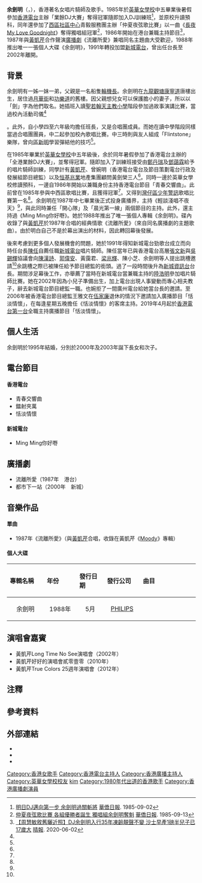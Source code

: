 {{藝人
| 姓名 = 余劍明
| 類型 = 播音員
| 圖片 = 
| 圖片尺寸 = 
| 圖片簡介 = 
| 本名 = 
| 外文名 = 
| 外文 = 
| 羅馬拼音 = Yu Kim Ming
| 英文名 = Lucina Yu
| 暱稱 = Ming Ming
| 其他藝名 = 
| 國籍 = {{CNHK}}
| 民族 = [[漢族|漢族]]
| 籍貫 = 
| 出生日期 = {{birth date and age|1969|4|10}}
| 出生地點 = {{BHKG}}
| 逝世日期 = 
| 逝世地點 = 
| 職業 = 
| 語言 = 粵語、英語、國語
| 教育程度 = 預科畢業
| 母校 = 聖德肋撒幼稚園<br>潔心幼稚園<br>[[聖若翰天主教小學|聖若翰天主教小學]]<br>[[英華女學校|英華女學校]]<ref>[http://www.ywgsaa.org.hk/sites/default/files/newsletter/0502.pdf 英華女校校友會通訊] {{Wayback|url=http://www.ywgsaa.org.hk/sites/default/files/newsletter/0502.pdf |date=20210522060457 }} 2005年2月號</ref>
| 宗教信仰 = 未公開
| 配偶 = 
| 兒女 = 一女一子
| 父母 = 
| 親屬 = 
| 音樂類型 = 
| 演奏樂器 = 
| 出道地點 = 
| 出道日期 = 
| 出道作 = 
| 代表作 = 流離所愛，短暫的浪漫，內心交戰
| 著名角色 = 
| 活躍年代 = 
| 唱片公司 = 
| 經紀公司 = 
| 網站 = 
| 相關團體 = 
| IMDb = 
| 現任成員 = 
| 過往成員 = 
| 獎項 = 1985年「業餘DJ大賽」冠軍
}}

'''余劍明'''（{{lang-en|Lucina Yu Kim Ming}}，{{bd|1969年|4月10日}}），香港著名女唱片騎師及歌手。1985年於[[英華女學校|英華女學校]]中五畢業後暑假參加[[香港電台|香港電台]]主辦「業餘DJ大賽」奪得冠軍隨即加入DJ訓練班<ref>[https://mmis.hkpl.gov.hk/coverpage/-/coverpage/view?_coverpage_WAR_mmisportalportlet_hsf=%E4%BD%99%E5%8A%8D%E6%98%8E&_coverpage_WAR_mmisportalportlet_actual_q=%28%20verbatim_dc.collection%3A%28%22Old%5C%20HK%5C%20Newspapers%22%29%20%29%20AND+%28%20%28%20allTermsMandatory%3A%28true%29%20OR+all_dc.title%3A%28%E4%BD%99%E5%8A%8D%E6%98%8E%29%20OR+all_dc.creator%3A%28%E4%BD%99%E5%8A%8D%E6%98%8E%29%20OR+all_dc.contributor%3A%28%E4%BD%99%E5%8A%8D%E6%98%8E%29%20OR+all_dc.subject%3A%28%E4%BD%99%E5%8A%8D%E6%98%8E%29%20OR+fulltext%3A%28%E4%BD%99%E5%8A%8D%E6%98%8E%29%20OR+all_dc.description%3A%28%E4%BD%99%E5%8A%8D%E6%98%8E%29%20%29%20%29&_coverpage_WAR_mmisportalportlet_sort_field=score&p_r_p_-1078056564_c=QF757YsWv58Sngm8Qm6Mn%2FFheWB6hLBZ&_coverpage_WAR_mmisportalportlet_o=2&_coverpage_WAR_mmisportalportlet_sort_order=desc 明日DJ邁向第一步 余劍明過關斬將] {{Wayback|url=https://mmis.hkpl.gov.hk/coverpage/-/coverpage/view?_coverpage_WAR_mmisportalportlet_hsf=%E4%BD%99%E5%8A%8D%E6%98%8E&_coverpage_WAR_mmisportalportlet_actual_q=%28%20verbatim_dc.collection%3A%28%22Old%5C%20HK%5C%20Newspapers%22%29%20%29%20AND+%28%20%28%20allTermsMandatory%3A%28true%29%20OR+all_dc.title%3A%28%E4%BD%99%E5%8A%8D%E6%98%8E%29%20OR+all_dc.creator%3A%28%E4%BD%99%E5%8A%8D%E6%98%8E%29%20OR+all_dc.contributor%3A%28%E4%BD%99%E5%8A%8D%E6%98%8E%29%20OR+all_dc.subject%3A%28%E4%BD%99%E5%8A%8D%E6%98%8E%29%20OR+fulltext%3A%28%E4%BD%99%E5%8A%8D%E6%98%8E%29%20OR+all_dc.description%3A%28%E4%BD%99%E5%8A%8D%E6%98%8E%29%20%29%20%29&_coverpage_WAR_mmisportalportlet_sort_field=score&p_r_p_-1078056564_c=QF757YsWv58Sngm8Qm6Mn%2FFheWB6hLBZ&_coverpage_WAR_mmisportalportlet_o=2&_coverpage_WAR_mmisportalportlet_sort_order=desc |date=20201119204713 }} [[華僑日報|華僑日報]]. 1985-09-02</ref>，並原校升讀預科，同年還參加了[[西區社區中心|西區社區中心]]青毅服務團主辦「仲夏夜弦歌比賽」以一曲《[[長夜_My_Love_Goodnight|長夜 My Love Goodnight]]》奪得獨唱組冠軍<ref>[https://mmis.hkpl.gov.hk/coverpage/-/coverpage/view?_coverpage_WAR_mmisportalportlet_hsf=%E4%BD%99%E5%8A%8D%E6%98%8E&p_r_p_-1078056564_c=QF757YsWv58Sngm8Qm6Mn4mxqejrrbzh&_coverpage_WAR_mmisportalportlet_o=2&_coverpage_WAR_mmisportalportlet_actual_q=%28%20verbatim_dc.collection%3A%28%22Old%5C%20HK%5C%20Newspapers%22%29%20%29%20AND+%28%20%28%20allTermsMandatory%3A%28true%29%20OR+all_dc.title%3A%28%E4%BD%99%E5%8A%8D%E6%98%8E%29%20OR+all_dc.creator%3A%28%E4%BD%99%E5%8A%8D%E6%98%8E%29%20OR+all_dc.contributor%3A%28%E4%BD%99%E5%8A%8D%E6%98%8E%29%20OR+all_dc.subject%3A%28%E4%BD%99%E5%8A%8D%E6%98%8E%29%20OR+fulltext%3A%28%E4%BD%99%E5%8A%8D%E6%98%8E%29%20OR+all_dc.description%3A%28%E4%BD%99%E5%8A%8D%E6%98%8E%29%20%29%20%29&_coverpage_WAR_mmisportalportlet_sort_field=score&_coverpage_WAR_mmisportalportlet_sort_order=desc 仲夏夜弦歌比賽 各組優勝者誕生 獨唱組余劍明奪魁] {{Wayback|url=https://mmis.hkpl.gov.hk/coverpage/-/coverpage/view?_coverpage_WAR_mmisportalportlet_hsf=%E4%BD%99%E5%8A%8D%E6%98%8E&p_r_p_-1078056564_c=QF757YsWv58Sngm8Qm6Mn4mxqejrrbzh&_coverpage_WAR_mmisportalportlet_o=2&_coverpage_WAR_mmisportalportlet_actual_q=%28%20verbatim_dc.collection%3A%28%22Old%5C%20HK%5C%20Newspapers%22%29%20%29%20AND+%28%20%28%20allTermsMandatory%3A%28true%29%20OR+all_dc.title%3A%28%E4%BD%99%E5%8A%8D%E6%98%8E%29%20OR+all_dc.creator%3A%28%E4%BD%99%E5%8A%8D%E6%98%8E%29%20OR+all_dc.contributor%3A%28%E4%BD%99%E5%8A%8D%E6%98%8E%29%20OR+all_dc.subject%3A%28%E4%BD%99%E5%8A%8D%E6%98%8E%29%20OR+fulltext%3A%28%E4%BD%99%E5%8A%8D%E6%98%8E%29%20OR+all_dc.description%3A%28%E4%BD%99%E5%8A%8D%E6%98%8E%29%20%29%20%29&_coverpage_WAR_mmisportalportlet_sort_field=score&_coverpage_WAR_mmisportalportlet_sort_order=desc |date=20201116040038 }} [[華僑日報|華僑日報]]. 1985-09-13</ref>，1986年開始在港台兼職主持節目<ref>[https://skypost.ulifestyle.com.hk/article/2659050/%E3%80%90%E5%91%A8%E6%85%A7%E6%95%8F%E6%95%98%E8%88%8A%E6%9B%AC%E8%BF%91%E7%85%A7%E3%80%91DJ%E4%BD%99%E5%8A%8D%E6%98%8E%E5%85%A5%E8%A1%8C35%E5%B9%B4%E5%87%8D%E9%BD%A1%E9%9D%9A%E8%81%B2%E4%B8%8D%E8%AE%8A%20%E6%B2%99%E5%A3%AB%E6%97%A9%E7%94%A21%E7%A3%85%E5%8D%8A%E5%85%92%E5%AD%90%E5%B7%B217%E6%AD%B2%E5%A4%A7 【周慧敏敘舊曬近照】DJ余劍明入行35年凍齡靚聲不變 沙士早產1磅半兒子已17歲大] {{Wayback|url=https://skypost.ulifestyle.com.hk/article/2659050/%E3%80%90%E5%91%A8%E6%85%A7%E6%95%8F%E6%95%98%E8%88%8A%E6%9B%AC%E8%BF%91%E7%85%A7%E3%80%91DJ%E4%BD%99%E5%8A%8D%E6%98%8E%E5%85%A5%E8%A1%8C35%E5%B9%B4%E5%87%8D%E9%BD%A1%E9%9D%9A%E8%81%B2%E4%B8%8D%E8%AE%8A%20%E6%B2%99%E5%A3%AB%E6%97%A9%E7%94%A21%E7%A3%85%E5%8D%8A%E5%85%92%E5%AD%90%E5%B7%B217%E6%AD%B2%E5%A4%A7 |date=20201116230244 }} [[晴報|晴報]]. 2020-06-02</ref>，1987年與[[黃凱芹|黃凱芹]]合作聲演[[廣播劇|廣播劇]]《流離所愛》兼唱同名主題曲大受歡迎，1988年推出唯一一張個人大碟《余劍明》，1991年轉投加盟[[新城電台|新城電台]]，曾出任台長至2002年離開。

==背景==
余劍明有一姊一妹一弟，父親是一名船隻[[輪機長|輪機長]]{{noteTag|name=守下留情|關於余劍明名字來源、家庭背景、出生與成長地以及加入「恬淡情懷」的資料出自香港電台第一台廣播節目《守下留情》於2020年2月17日播出的訪問。}}。余劍明在[[九龍|九龍]][[觀塘|觀塘]][[康寧道|康寧道]]唐樓出生，居住過[[月華街|月華街]]和[[功樂道|功樂道]]的舊樓{{noteTag|name=守下留情}}。因父親想兒女可以保護膽小的妻子，所以以「劍」字為他們取名{{noteTag|name=守下留情}}。她插班入讀[[聖若翰天主教小學|聖若翰天主教小學]]階段參加過故事演講比賽，當過校內活動司儀<ref name="[子程扮熟]「那些年我們做DJ的日子」專訪前新城電台高層/現香港電台一台節目《恬淡情懷》主持余劍明">{{cite web |url=http://www.dmx.hk/index.php/hidden-menu-01/697-%E5%AD%90%E7%A8%8B%E6%89%AE%E7%86%9F-%E9%82%A3%E4%BA%9B%E5%B9%B4%E6%88%91%E5%80%91%E5%81%9Adj%E7%9A%84%E6%97%A5%E5%AD%90_%E5%B0%88%E8%A8%AA%E4%BD%99%E5%8A%8D%E6%98%8E-byid25.html |title=[子程扮熟]「那些年我們做DJ的日子」專訪前新城電台高層/現香港電台一台節目《恬淡情懷》主持余劍明 |last= |first= |date=2014-01-10 |website= |publisher=創動力媒體 |access-date=2020-02-16 |quote= |archive-date=2021-06-14 |archive-url=https://web.archive.org/web/20210614202703/http://www.dmx.hk/index.php/hidden-menu-01/697-%E5%AD%90%E7%A8%8B%E6%89%AE%E7%86%9F-%E9%82%A3%E4%BA%9B%E5%B9%B4%E6%88%91%E5%80%91%E5%81%9Adj%E7%9A%84%E6%97%A5%E5%AD%90_%E5%B0%88%E8%A8%AA%E4%BD%99%E5%8A%8D%E6%98%8E-byid25.html |dead-url=no }}</ref>{{noteTag|name=守下留情1|關於余劍明求學與校園生活、參與校外歌唱比賽以及亮相業餘DJ比賽的資料出自香港電台第一台廣播節目《守下留情》於2020年2月18日播出的訪問。}}。此外，自小學四至六年級均擔任班長，又是合唱團成員{{noteTag|name=守下留情1}}。而她在讀中學階段同樣當過合唱團團員，中二起參加校內歌唱比賽{{noteTag|name=守下留情1}}。中三時則與友人組成「Flintstone」樂隊，曾向[[區新明|區新明]]學習彈結他的技巧<ref name="[子程扮熟]「那些年我們做DJ的日子」專訪前新城電台高層/現香港電台一台節目《恬淡情懷》主持余劍明" />{{noteTag|name=守下留情1}}。

在1985年畢業於[[英華女學校|英華女學校]]中五年級後，余於同年暑假參加了香港電台主辦的「全港業餘DJ大賽」，並奪得冠軍{{noteTag|name=守下留情1}}。隨即加入了訓練班接受由[[鄭丹瑞|鄭丹瑞]]及[[鄧藹霖|鄧藹霖]]給予的唱片騎師訓練{{noteTag|name=守下留情2|關於余劍明在唱片騎師訓練班接受訓練時的同學及導師以及正式入行後主持節目的資料出自香港電台第一台廣播節目《守下留情》於2020年2月19日播出的訪問。}}，同學計有[[黃凱芹|黃凱芹]]、曾婉明（香港電台電台及節目策劃電台行政及發展組節目總監）以及[[恒基兆業|恒基兆業]]地產集團顧問黃劍榮三人{{noteTag|name=守下留情2}}<ref name="[子程扮熟]「那些年我們做DJ的日子」專訪前新城電台高層/現香港電台一台節目《恬淡情懷》主持余劍明" />。同時一邊於英華女學校修讀預科，一邊自1986年開始以兼職身份主持香港電台節目「青春交響曲」{{noteTag|name=守下留情2}}。此前曾在1985年參與中西區歌唱比賽，且獲得冠軍<ref name="[子程扮熟]「那些年我們做DJ的日子」專訪前新城電台高層/現香港電台一台節目《恬淡情懷》主持余劍明" />{{noteTag|name=守下留情1}}。又得到[[灣仔區|灣仔區]][[少年警訊|少年警訊]]歌唱比賽第一名<ref name="[子程扮熟]「那些年我們做DJ的日子」專訪前新城電台高層/現香港電台一台節目《恬淡情懷》主持余劍明" />。余劍明在1987年中七畢業後正式投身廣播界，主持《輕談淺唱不夜天》<ref name="[子程扮熟]「那些年我們做DJ的日子」專訪前新城電台高層/現香港電台一台節目《恬淡情懷》主持余劍明" />，與此同時兼任「開心隊」及「晨光第一線」兩個節目的主持{{noteTag|name=守下留情2}}。此外，還主持過《Ming Ming你好嘢》。她於1988年推出了唯一張個人專輯《余劍明》。碟內收錄了與[[黃凱芹|黃凱芹]]於1987年合唱的經典情歌《流離所愛》（來自同名廣播劇的主題歌曲）。由於明白自己不是於幕出演出的材料，因此轉回幕後發展{{noteTag|name=守下留情3|關於余劍明不再向歌壇發展、子女出生年份和離開新城電台的資料出自香港電台第一台廣播節目《守下留情》於2020年2月20日播出的訪問。}}。

後來考慮到更多個人發展機會的問題，她於1991年得知新城電台勁歌台成立而向時任台長[[陳任|陳任]]自薦任職[[新城電台|新城電台]]唱片騎師。陳任當年已與香港電台高層[[張文新|張文新]]與[[吳錫輝|吳錫輝]]協議會向[[陳漢詩|陳漢詩]]、[[郭偉安|郭偉安]]、黃靄君、[[梁兆輝|梁兆輝]]、陳小芝、余劍明等人提出跳槽邀請<ref name="[子程扮熟]「那些年我們做DJ的日子」專訪前新城電台高層/現香港電台一台節目《恬淡情懷》主持余劍明" />余跳槽之際已被陳任給予節目總監的銜頭。過了一段時間後升為[[新城資訊台|新城資訊台]]台長。期間涉足幕後工作，亦舉薦了當時在新城電台當兼職主持的[[陸浩明|陸浩明]]參加唱片騎師比賽。她在2002年因為小兒子準備出生，加上電台出現人事變動而專心相夫教子，辭去新城電台節目總監一職{{noteTag|name=守下留情3}}。也婉拒了一間廣州電台給她當台長的邀請。至2006年被香港電台節目總監王雅文在[[伍家廉|伍家廉]]退休的情況下邀請加入廣播節目「恬淡情懷」，在每逢星期五晚擔任《恬淡情懷》的客席主持{{noteTag|name=守下留情}}。2019年4月起於[[香港電台第一台|香港電台第一台]]全職主持廣播節目「恬淡情懷」。

==個人生活==
余劍明於1995年結婚，分別於2000年及2003年誕下長女和次子{{noteTag|name=守下留情3}}。

== 電台節目 ==
====香港電台====
*青春交響曲
*鐳射夾萬
*恬淡情懷
====新城電台====
*Ming Ming你好嘢
== 廣播劇 ==
*流離所愛（1987年　港台）
*都市下一站（2000年　新城）
== 音樂作品 ==
====單曲====
*1987年《流離所愛》（與[[黃凱芹|黃凱芹]]合唱，收錄在黃凱芹《[[Moody|Moody]]》專輯）
====個人大碟====
{| class="wikitable"
!align="left" width="150px"| 專輯名稱
!align="left" width="100px"| 年份
!align="left" width="100px"| 發行日期
!align="left" width="100px"| 發行公司
!align="left" width="250px"| 曲目
|-
!<center>余劍明
|<center>1988年
|<center>5月
|<center>[[寶麗金|PHILIPS]]
|{{hidden|曲目|
'''東'''
#蜜意濃情
#雷電午夜
#短暫的浪漫
#夜航
#真似假
'''西'''
#內心交戰
#彩色降落傘
#千億個夢<br>（黃凱芹、余劍明合唱）
#淚兩行
#願望
}}
|}

==演唱會嘉賓==
*黃凱芹Long Time No See演唱會（2002年）
*黃凱芹好好的演唱會貳零壹零（2010年）
*黃凱芹True Colors 25週年演唱會（2012年）

==注釋==
{{noteFoot}}

== 參考資料 ==
{{reflist}}

== 外部連結 ==
*{{Facebook|MingMingRTHKradio2}}
*{{Facebook|mingrthk}}
*{{Instagram|mingmingyu410}}

{{香港電台唱片騎師}}
{{DEFAULTSORT:Yu}}

[[Category:香港女歌手|Category:香港女歌手]]
[[Category:香港電台主持人|Category:香港電台主持人]]
[[Category:香港廣播主持人|Category:香港廣播主持人]]
[[Category:英華女學校校友|Category:英華女學校校友]]
[[Category:余姓|kim]]
[[Category:1980年代出道的香港歌手|Category:1980年代出道的香港歌手]]
[[Category:香港廣播劇演員|Category:香港廣播劇演員]]